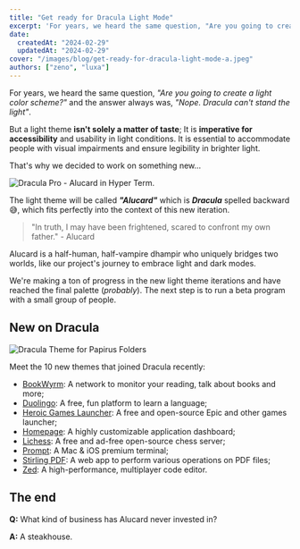 ```yaml
---
title: "Get ready for Dracula Light Mode"
excerpt: 'For years, we heard the same question, "Are you going to create a light color scheme?" and the answer always was, "Nope. Dracula can''t stand the light".'
date:
  createdAt: "2024-02-29"
  updatedAt: "2024-02-29"
cover: "/images/blog/get-ready-for-dracula-light-mode-a.jpeg"
authors: ["zeno", "luxa"]
---
```


For years, we heard the same question, _"Are you going to create a light color scheme?"_ and the answer always was, _"Nope. Dracula can't stand the light"_.

But a light theme **isn't solely a matter of taste**; It is **imperative for accessibility** and usability in light conditions. It is essential to accommodate people with visual impairments and ensure legibility in brighter light.

That's why we decided to work on something new...

![Dracula Pro - Alucard in Hyper Term.](/images/blog/get-ready-for-dracula-light-mode-a.jpeg)

The light theme will be called **_"Alucard"_** which is **_Dracula_** spelled backward 😅, which fits perfectly into the context of this new iteration.

> "In truth, I may have been frightened, scared to confront my own father." - Alucard

Alucard is a half-human, half-vampire dhampir who uniquely bridges two worlds, like our project's journey to embrace light and dark modes.

We're making a ton of progress in the new light theme iterations and have reached the final palette (_probably_). The next step is to run a beta program with a small group of people.

## New on Dracula

![Dracula Theme for Papirus Folders](/images/blog/get-ready-for-dracula-light-mode-b.jpeg)

Meet the 10 new themes that joined Dracula recently:

- [BookWyrm](/bookwyrm): A network to monitor your reading, talk about books and more;
- [Duolingo](/duoling): A free, fun platform to learn a language;
- [Heroic Games Launcher](/heroic-games-launcher): A free and open-source Epic and other games launcher;
- [Homepage](/homepage): A highly customizable application dashboard;
- [Lichess](/lichess): A free and ad-free open-source chess server;
- [Prompt](/prompt): A Mac & iOS premium terminal;
- [Stirling PDF](/stirling-pdf): A web app to perform various operations on PDF files;
- [Zed](/zed): A high-performance, multiplayer code editor.

## The end

**Q:** What kind of business has Alucard never invested in?

**A:** A steakhouse.
